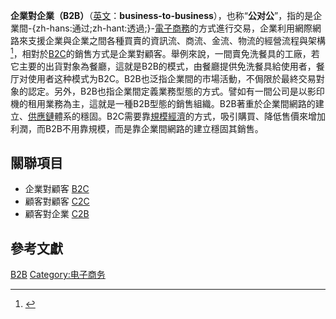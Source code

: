 {{NoteTA |G1=Economics
|1=zh-hans:营销;zh-hk:營銷;zh-tw:行銷;
}}
{{Refimprove|time=2019-12-14T20:15:05+00:00}}
'''企業對企業（B2B）'''（[[英文|英文]]：'''business-to-business'''），也称“'''公对公'''”，指的是企業間-{zh-hans:通过;zh-hant:透過;}-[[電子商務|電子商務]]的方式進行交易，企業利用網際網路來支援企業與企業之間各種買賣的資訊流、商流、金流、物流的經營流程與架構<ref name=":0">{{Cite book|title=資訊管理：e化企業的核心競爭能力|last=林|first=東清|publisher=智勝文化|year=2019|isbn=9789575111120|location=|pages=}}</ref>，相對於[[B2C|B2C]]的銷售方式是企業對顧客。舉例來說，一間賣免洗餐具的工廠，若它主要的出貨對象為餐廳，這就是B2B的模式，由餐廳提供免洗餐具給使用者，餐厅对使用者这种模式为B2C。B2B也泛指企業間的市場活動，不侷限於最終交易對象的認定。另外，B2B也指企業間定義業務型態的方式。譬如有一間公司是以影印機的租用業務為主，這就是一種B2B型態的銷售組織。B2B著重於企業間網路的建立、[[供應鏈|供應鏈]]體系的穩固。B2C需要靠[[規模經濟|規模經濟]]的方式，吸引購買、降低售價來增加利潤，而B2B不用靠規模，而是靠企業間網路的建立穩固其銷售。

== 關聯項目 ==
*企業對顧客 [[零售|B2C]]
*顧客對顧客 [[C2C|C2C]]
*顧客對企業 [[C2B|C2B]]

== 參考文獻 ==
{{reflist}}

[[Category:B2B|]]
[[Category:电子商务|Category:电子商务]]